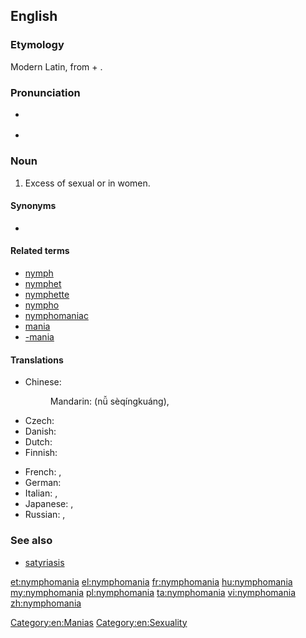 ==English==

===Etymology===
Modern Latin, from {{etyl|la|en}} {{term|nympha||labia minora|lang=la}} + {{term|-mania}}.

===Pronunciation===
* {{a|UK}} {{IPA|/nɪmfəˈmeɪnɪə/}}
* {{rhymes|eɪniə}}

{{wikipedia}}
===Noun===
{{en-noun|-}}

# Excess of sexual {{l|en|behaviour}} or {{l|en|desire}} in women.

====Synonyms====
* {{l|en|œstromania}} {{qualifier|obsolete}}

====Related terms====
* [[nymph]]
* [[nymphet]]
* [[nymphette]]
* [[nympho]]
* [[nymphomaniac]]
* [[mania]]
* [[-mania]]

====Translations====
{{trans-top|excess of sexual behaviour or desire in women}}
* Chinese:
*: Mandarin: {{l|cmn|女|sc=Hani}}{{t|cmn|色情狂|sc=Hani}} (nǚ sèqíngkuáng), {{qualifier|andromania}} {{t|cmn|慕男狂|tr=mùnánkuáng|sc=Hani}}
* Czech: {{t-|cs|nymfomanie|f}}
* Danish: {{t-|da|nymfomani|c}}
* Dutch: {{t-|nl|nymfomanie|f}}
* Finnish: {{t-|fi|nymfomania}}
{{trans-mid}}
* French: {{t+|fr|nymphomanie|f}}, {{t+|fr|andromanie|f}}
* German: {{t+|de|Nymphomanie|f}}
* Italian: {{t+|it|ninfomania|f}}, {{t-|it|andromania|f}}
* Japanese: {{t-|ja|女子色情症|tr=じょししきじょう, joshi shikijōshō|sc=Jpan}}, {{t-|ja|ニンフォマニア|tr=ninfomania|sc=Jpan}}
* Russian: {{t+|ru|нимфомания|f|tr=nimfománija|sc=Cyrl}}, {{t-|ru|андромания|f|tr=andrománija|sc=Cyrl}}
{{trans-bottom}}

===See also===
* [[satyriasis]]

[[Category:en:Manias]]
[[Category:en:Sexuality]]

[[et:nymphomania]]
[[el:nymphomania]]
[[fr:nymphomania]]
[[hu:nymphomania]]
[[my:nymphomania]]
[[pl:nymphomania]]
[[ta:nymphomania]]
[[vi:nymphomania]]
[[zh:nymphomania]]